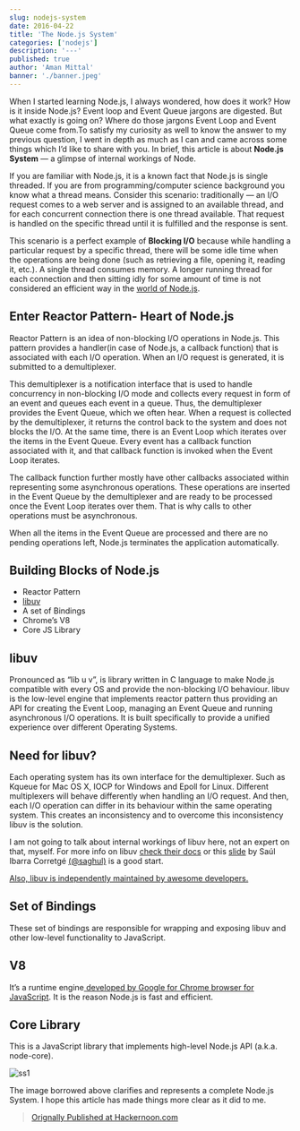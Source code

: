 ```yaml
---
slug: nodejs-system
date: 2016-04-22
title: 'The Node.js System'
categories: ['nodejs']
description: '---'
published: true
author: 'Aman Mittal'
banner: './banner.jpeg'
---
```


When I started learning Node.js, I always wondered, how does it work? How is it inside Node.js? Event loop and Event Queue jargons are digested. But what exactly is going on? Where do those jargons Event Loop and Event Queue come from.To satisfy my curiosity as well to know the answer to my previous question, I went in depth as much as I can and came across some things which I’d like to share with you. In brief, this article is about **Node.js System** — a glimpse of internal workings of Node.

If you are familiar with Node.js, it is a known fact that Node.js is single threaded. If you are from programming/computer science background you know what a thread means. Consider this scenario: traditionally — an I/O request comes to a web server and is assigned to an available thread, and for each concurrent connection there is one thread available. That request is handled on the specific thread until it is fulfilled and the response is sent.

This scenario is a perfect example of **Blocking I/O** because while handling a particular request by a specific thread, there will be some idle time when the operations are being done (such as retrieving a file, opening it, reading it, etc.). A single thread consumes memory. A longer running thread for each connection and then sitting idly for some amount of time is not considered an efficient way in the [world of Node.js](https://medium.com/@amanhimself/the-node-way-philosophy-of-a-platform-f9738ed5f9d2).

## Enter Reactor Pattern- Heart of Node.js

Reactor Pattern is an idea of non-blocking I/O operations in Node.js. This pattern provides a handler(in case of Node.js, a callback function) that is associated with each I/O operation. When an I/O request is generated, it is submitted to a demultiplexer.

This demultiplexer is a notification interface that is used to handle concurrency in non-blocking I/O mode and collects every request in form of an event and queues each event in a queue. Thus, the demultiplexer provides the Event Queue, which we often hear. When a request is collected by the demultiplexer, it returns the control back to the system and does not blocks the I/O. At the same time, there is an Event Loop which iterates over the items in the Event Queue. Every event has a callback function associated with it, and that callback function is invoked when the Event Loop iterates.

The callback function further mostly have other callbacks associated within representing some asynchronous operations. These operations are inserted in the Event Queue by the demultiplexer and are ready to be processed once the Event Loop iterates over them. That is why calls to other operations must be asynchronous.

When all the items in the Event Queue are processed and there are no pending operations left, Node.js terminates the application automatically.

## Building Blocks of Node.js

- Reactor Pattern
- [libuv](http://docs.libuv.org/en/v1.x/)
- A set of Bindings
- Chrome’s V8
- Core JS Library

## libuv

Pronounced as “lib u v”, is library written in C language to make Node.js compatible with every OS and provide the non-blocking I/O behaviour. libuv is the low-level engine that implements reactor pattern thus providing an API for creating the Event Loop, managing an Event Queue and running asynchronous I/O operations. It is built specifically to provide a unified experience over different Operating Systems.

## Need for libuv?

Each operating system has its own interface for the demultiplexer. Such as Kqueue for Mac OS X, IOCP for Windows and Epoll for Linux. Different multiplexers will behave differently when handling an I/O request. And then, each I/O operation can differ in its behaviour within the same operating system. This creates an inconsistency and to overcome this inconsistency libuv is the solution.

I am not going to talk about internal workings of libuv here, not an expert on that, myself. For more info on libuv [check their docs](http://docs.libuv.org/) or this [slide](http://www.slideshare.net/saghul/libuv-nodejs-and-everything-in-between) by Saúl Ibarra Corretgé [(@saghul)](https://twitter.com/saghul) is a good start.

[Also, libuv is independently maintained by awesome developers.](https://github.com/libuv/libuv)

## Set of Bindings

These set of bindings are responsible for wrapping and exposing libuv and other low-level functionality to JavaScript.

## V8

It’s a runtime engine[ developed by Google for Chrome browser for JavaScript](https://developers.google.com/v8/). It is the reason Node.js is fast and efficient.

## Core Library

This is a JavaScript library that implements high-level Node.js API (a.k.a. node-core).

![ss1](https://miro.medium.com/max/451/1*dTYKv5fII4doUAqJSA51Qg.png)

The image borrowed above clarifies and represents a complete Node.js System. I hope this article has made things more clear as it did to me.

> <a href="https://medium.com/hackernoon/the-node-js-system-51090c35dddc"    target="_blank" rel="noopener noreferrer">Orignally Published at Hackernoon.com</a>
